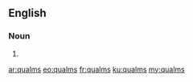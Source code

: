 {{also|Qualms}}
==English==

===Noun===
{{head|en|noun plural form}}

# {{plural of|qualm|lang=en}}

[[ar:qualms]]
[[eo:qualms]]
[[fr:qualms]]
[[ku:qualms]]
[[my:qualms]]